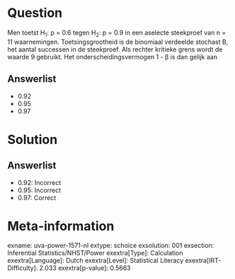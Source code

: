 Question
========

Men toetst H~1~: p = 0.6 tegen H~2~: p = 0.9 in een aselecte steekproef
van n = 11 waarnemingen. Toetsingsgrootheid is de binomiaal verdeelde
stochast B, het aantal successen in de steekproef. Als rechter kritieke
grens wordt de waarde 9 gebruikt. Het onderscheidingsvermogen 1 - β is
dan gelijk aan

Answerlist
----------

* 0.92
* 0.95
* 0.97

Solution
========

Answerlist
----------

* 0.92: Incorrect
* 0.95: Incorrect
* 0.97: Correct

Meta-information
================
exname: uva-power-1571-nl
extype: schoice
exsolution: 001
exsection: Inferential Statistics/NHST/Power
exextra[Type]: Calculation
exextra[Language]: Dutch
exextra[Level]: Statistical Literacy
exextra[IRT-Difficulty]: 2.033
exextra[p-value]: 0.5663
